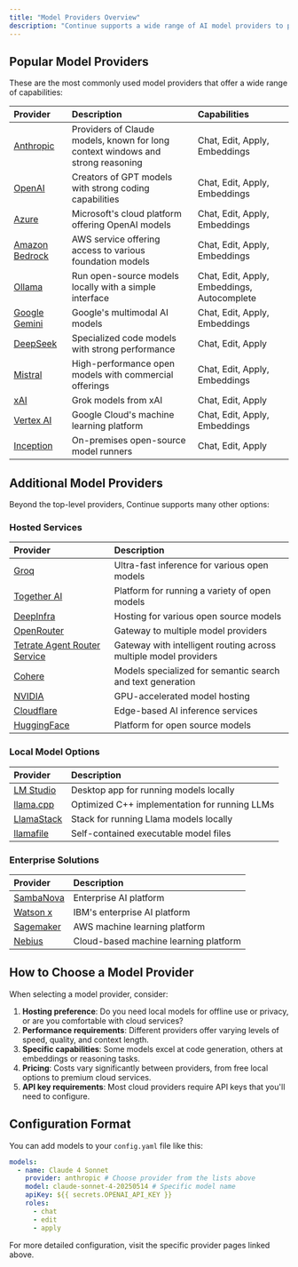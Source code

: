 ```yaml
---
title: "Model Providers Overview"
description: "Continue supports a wide range of AI model providers to power different features like chat, code editing, autocompletion, and embeddings. This overview helps you navigate through the available options and find the right provider for your needs."
---
```


## Popular Model Providers

These are the most commonly used model providers that offer a wide range of capabilities:

| Provider                                                       | Description                                                                     | Capabilities                                |
| :------------------------------------------------------------- | :------------------------------------------------------------------------------ | :------------------------------------------ |
| [Anthropic](/customize/model-providers/top-level/anthropic)    | Providers of Claude models, known for long context windows and strong reasoning | Chat, Edit, Apply, Embeddings               |
| [OpenAI](/customize/model-providers/top-level/openai)          | Creators of GPT models with strong coding capabilities                          | Chat, Edit, Apply, Embeddings               |
| [Azure](/customize/model-providers/top-level/azure)            | Microsoft's cloud platform offering OpenAI models                               | Chat, Edit, Apply, Embeddings               |
| [Amazon Bedrock](/customize/model-providers/top-level/bedrock) | AWS service offering access to various foundation models                        | Chat, Edit, Apply, Embeddings               |
| [Ollama](/customize/model-providers/top-level/ollama)          | Run open-source models locally with a simple interface                          | Chat, Edit, Apply, Embeddings, Autocomplete |
| [Google Gemini](/customize/model-providers/top-level/gemini)   | Google's multimodal AI models                                                   | Chat, Edit, Apply, Embeddings               |
| [DeepSeek](/customize/model-providers/more/deepseek)           | Specialized code models with strong performance                                 | Chat, Edit, Apply                           |
| [Mistral](/customize/model-providers/more/mistral)             | High-performance open models with commercial offerings                          | Chat, Edit, Apply, Embeddings               |
| [xAI](/customize/model-providers/more/xAI)                     | Grok models from xAI                                                            | Chat, Edit, Apply                           |
| [Vertex AI](/customize/model-providers/top-level/vertexai)     | Google Cloud's machine learning platform                                        | Chat, Edit, Apply, Embeddings               |
| [Inception](/customize/model-providers/top-level/inception)    | On-premises open-source model runners                                           | Chat, Edit, Apply                           |

## Additional Model Providers

Beyond the top-level providers, Continue supports many other options:

### Hosted Services

| Provider                                                               | Description                                                |
| :--------------------------------------------------------------------- | :--------------------------------------------------------- |
| [Groq](/customize/model-providers/more/groq)                           | Ultra-fast inference for various open models               |
| [Together AI](/customize/model-providers/more/together)                | Platform for running a variety of open models              |
| [DeepInfra](/customize/model-providers/more/deepinfra)                 | Hosting for various open source models                     |
| [OpenRouter](/customize/model-providers/top-level/openrouter)          | Gateway to multiple model providers                        |
| [Tetrate Agent Router Service](/customize/model-providers/top-level/tetrate_agent_router_service) | Gateway with intelligent routing across multiple model providers |
| [Cohere](/customize/model-providers/more/cohere)                       | Models specialized for semantic search and text generation |
| [NVIDIA](/customize/model-providers/more/nvidia)                       | GPU-accelerated model hosting                              |
| [Cloudflare](/customize/model-providers/more/cloudflare)               | Edge-based AI inference services                           |
| [HuggingFace](/customize/model-providers/more/huggingfaceinferenceapi) | Platform for open source models                            |

### Local Model Options

| Provider                                                 | Description                                   |
| :------------------------------------------------------- | :-------------------------------------------- |
| [LM Studio](/customize/model-providers/top-level/lmstudio) | Desktop app for running models locally        |
| [llama.cpp](/customize/model-providers/more/llamacpp)    | Optimized C++ implementation for running LLMs |
| [LlamaStack](/customize/model-providers/more/llamastack) | Stack for running Llama models locally        |
| [llamafile](/customize/model-providers/more/llamafile)   | Self-contained executable model files         |

### Enterprise Solutions

| Provider                                               | Description                           |
| :----------------------------------------------------- | :------------------------------------ |
| [SambaNova](/customize/model-providers/more/SambaNova) | Enterprise AI platform                |
| [Watson x](/customize/model-providers/more/watsonx)    | IBM's enterprise AI platform          |
| [Sagemaker](/customize/model-providers/more/sagemaker) | AWS machine learning platform         |
| [Nebius](/customize/model-providers/more/nebius)       | Cloud-based machine learning platform |

## How to Choose a Model Provider

When selecting a model provider, consider:

1. **Hosting preference**: Do you need local models for offline use or privacy, or are you comfortable with cloud services?
2. **Performance requirements**: Different providers offer varying levels of speed, quality, and context length.
3. **Specific capabilities**: Some models excel at code generation, others at embeddings or reasoning tasks.
4. **Pricing**: Costs vary significantly between providers, from free local options to premium cloud services.
5. **API key requirements**: Most cloud providers require API keys that you'll need to configure.

## Configuration Format

You can add models to your `config.yaml` file like this:

```yaml
models:
  - name: Claude 4 Sonnet
    provider: anthropic # Choose provider from the lists above
    model: claude-sonnet-4-20250514 # Specific model name
    apiKey: ${{ secrets.OPENAI_API_KEY }}
    roles:
      - chat
      - edit
      - apply
```

For more detailed configuration, visit the specific provider pages linked above.
